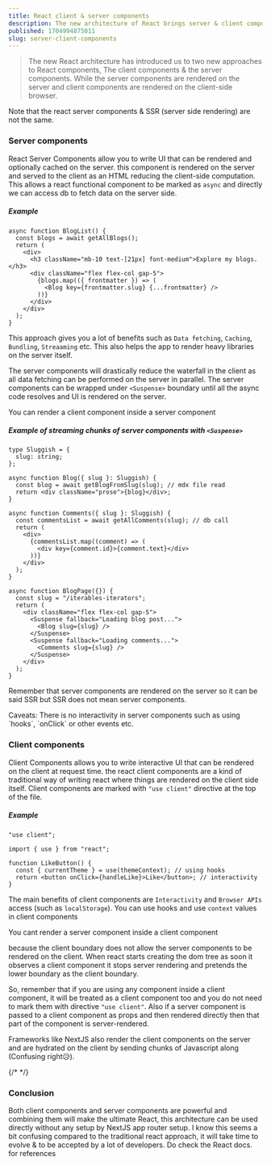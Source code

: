 ```yaml
---
title: React client & server components
description: The new architecture of React brings server & client components
published: 1704994875011
slug: server-client-components
---
```


> The new React architecture has introduced us to two new approaches to React components, The client components & the server components. While the server components are rendered on the server and client components are rendered on the client-side browser.

<Note>
  Note that the react server components & SSR (server side rendering) are not
  the same.
</Note>

### Server components

React Server Components allow you to write UI that can be rendered and optionally cached on the server. this component is rendered on the server and served to the client as an HTML reducing the client-side computation.
This allows a react functional component to be marked as `async` and directly we can access db to fetch data on the server side.

##### Example

```tsx
async function BlogList() {
  const blogs = await getAllBlogs();
  return (
    <div>
      <h3 className="mb-10 text-[21px] font-medium">Explore my blogs.</h3>
      <div className="flex flex-col gap-5">
        {blogs.map(({ frontmatter }) => (
          <Blog key={frontmatter.slug} {...frontmatter} />
        ))}
      </div>
    </div>
  );
}
```

This approach gives you a lot of benefits such as `Data fetching`, `Caching`, `Bundling`, `Streaaming` etc. This also helps the app to render heavy libraries on the server itself.

The server components will drastically reduce the waterfall in the client as all data fetching can be performed on the server in parallel. The server components can be wrapped under `<Suspense>` boundary until all the async code resolves and UI is rendered on the server.

<Note>You can render a client component inside a server component</Note>

##### Example of streaming chunks of server components with `<Suspense>`

```tsx
type Sluggish = {
  slug: string;
};

async function Blog({ slug }: Sluggish) {
  const blog = await getBlogFromSlug(slug); // mdx file read
  return <div className="prose">{blog}</div>;
}

async function Comments({ slug }: Sluggish) {
  const commentsList = await getAllComments(slug); // db call
  return (
    <div>
      {commentsList.map((comment) => (
        <div key={comment.id}>{comment.text}</div>
      ))}
    </div>
  );
}

async function BlogPage({}) {
  const slug = "/iterables-iterators";
  return (
    <div className="flex flex-col gap-5">
      <Suspense fallback="Loading blog post...">
        <Blog slug={slug} />
      </Suspense>
      <Suspense fallback="Loading comments...">
        <Comments slug={slug} />
      </Suspense>
    </div>
  );
}
```

Remember that server components are rendered on the server so it can be said SSR but SSR does not mean server components.

<Note>
  Caveats: There is no interactivity in server components such as using `hooks`,
  `onClick` or other events etc.
</Note>

### Client components

Client Components allows you to write interactive UI that can be rendered on the client at request time. the react client components are a kind of traditional way of writing react where things are rendered on the client side itself. Client components are marked with `"use client"` directive at the top of the file.

##### Example

```tsx
"use client";

import { use } from "react";

function LikeButton() {
  const { currentTheme } = use(themeContext); // using hooks
  return <button onClick={handleLike}>Like</button>; // interactivity
}
```

The main benefits of client components are `Interactivity` and `Browser APIs` access (such as `localStorage`).
You can use hooks and use `context` values in client components

<Note>You cant render a server component inside a client component</Note>

because the client boundary does not allow the server components to be rendered on
the client. When react starts creating the dom tree as soon it observes a client component it stops server rendering and pretends the lower boundary as the client boundary.

So, remember that if you are using any component inside a client component, it will be treated as a client component too and you do not need to mark them with directive `"use client"`. Also if a server component is passed to a client component as props and then rendered directly then that part of the component is server-rendered.

Frameworks like <Link href="https://nextjs.org/docs">NextJS</Link> also render the client components on the server and are hydrated on the client by sending chunks of Javascript along (Confusing right😥).

{/* <Tweet id="1743281534247772291" /> */}

### Conclusion

Both client components and server components are powerful and combining them will make the ultimate React, this architecture can be used directly without any setup by <Link href="https://nextjs.org/docs/getting-started/installation">NextJS app router setup</Link>. I know this seems a bit confusing compared to the traditional react approach, it will take time to evolve & to be accepted by a lot of developers. Do check the <Link href="https://react.dev/reference/react">React docs</Link>. for references
